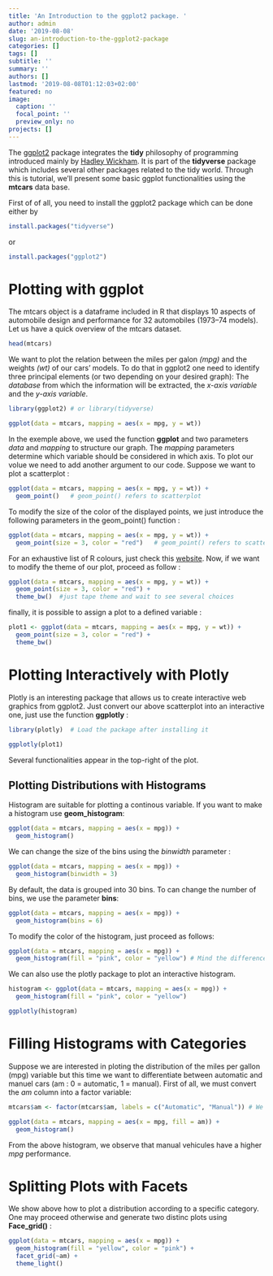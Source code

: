 ```yaml
---
title: 'An Introduction to the ggplot2 package. '
author: admin
date: '2019-08-08'
slug: an-introduction-to-the-ggplot2-package
categories: []
tags: []
subtitle: ''
summary: ''
authors: []
lastmod: '2019-08-08T01:12:03+02:00'
featured: no
image:
  caption: ''
  focal_point: ''
  preview_only: no
projects: []
---
```



The [ggplot2](https://ggplot2.tidyverse.org/) package integrates the **tidy** philosophy of programming introduced mainly by [Hadley Wickham](https://twitter.com/hadleywickham). It is part of the **tidyverse** package which includes several other packages related to the tidy world. Through this is tutorial, we'll present some basic ggplot functionalities using the **mtcars** data base. 

First of of all, you need to install the ggplot2 package which can be done either by 

```r
install.packages("tidyverse")
```

or 

```r
install.packages("ggplot2")
```

# Plotting with ggplot

The mtcars object is a dataframe included in R that displays 10 aspects of automobile design and performance for 32 automobiles (1973–74 models). Let us have a quick overview of the mtcars dataset. 


```r

head(mtcars)

```


We want to plot the relation between the miles per galon *(mpg)* and the weights *(wt)* of our cars' models. To do that in ggplot2 one need to identify three principal elements (or two depending on your desired graph): The *database* from which the information will be extracted, the *x-axis variable* and the *y-axis variable*. 

```r
library(ggplot2) # or library(tidyverse)

ggplot(data = mtcars, mapping = aes(x = mpg, y = wt))

```

In the exemple above, we used the function **ggplot** and two parameters *data * and *mapping* to structure our graph. The *mapping* parameters determine which variable should be considered in which axis. To plot our volue we need to add another argument to our code. Suppose we want to plot a scatterplot : 

```r

ggplot(data = mtcars, mapping = aes(x = mpg, y = wt)) +
  geom_point()   # geom_point() refers to scatterplot

```

To modify the size of the color of the displayed points, we just introduce the following parameters in the geom_point() function :  


```r

ggplot(data = mtcars, mapping = aes(x = mpg, y = wt)) +
  geom_point(size = 3, color = "red")   # geom_point() refers to scatterplot

```


For an exhaustive list of R colours, just check this [website](http://www.stat.columbia.edu/~tzheng/files/Rcolor.pdf).\n
Now, if we want to modify the theme of our plot, proceed as follow : 

```r

ggplot(data = mtcars, mapping = aes(x = mpg, y = wt)) +
  geom_point(size = 3, color = "red") + 
  theme_bw()  #just tape theme and wait to see several choices

```



finally, it is possible to assign a plot to a defined variable : 


```r

plot1 <- ggplot(data = mtcars, mapping = aes(x = mpg, y = wt)) +
  geom_point(size = 3, color = "red") + 
  theme_bw()  

```



# Plotting Interactively with Plotly


Plotly is an interesting package that allows us to create interactive web graphics from ggplot2. Just convert our above scatterplot into an interactive one, just use the function **ggplotly** : 

```r

library(plotly)  # Load the package after installing it

ggplotly(plot1)
```


Several functionalities appear in the top-right of the plot.

## Plotting Distributions with Histograms

Histogram are suitable for plotting a continous variable. If you want to make a histogram use **geom_histogram**:

```r

ggplot(data = mtcars, mapping = aes(x = mpg)) +
  geom_histogram()


```



We can change the size of the bins using the *binwidth* parameter : 


```r

ggplot(data = mtcars, mapping = aes(x = mpg)) +
  geom_histogram(binwidth = 3)


```


By default, the data is grouped into 30 bins. To can change the number of bins, we use the parameter **bins**:


```r

ggplot(data = mtcars, mapping = aes(x = mpg)) +
  geom_histogram(bins = 6)


```


To modify the color of the histogram, just proceed as follows: 


```r

ggplot(data = mtcars, mapping = aes(x = mpg)) +
  geom_histogram(fill = "pink", color = "yellow") # Mind the difference


```



We can also use the plotly package to plot an interactive histogram. 


```r

histogram <- ggplot(data = mtcars, mapping = aes(x = mpg)) +
  geom_histogram(fill = "pink", color = "yellow") 

ggplotly(histogram)

```

# Filling Histograms with Categories 

Suppose we are interested in ploting the distribution of the miles per gallon (mpg) variable but this time we want to differentiate between automatic and manuel cars (am : 0 = automatic, 1 = manual). First of all, we must convert the *am* column into a factor variable:


```r


mtcars$am <- factor(mtcars$am, labels = c("Automatic", "Manual")) # We provide labels 

ggplot(data = mtcars, mapping = aes(x = mpg, fill = am)) +
  geom_histogram() 

```


From the above histogram, we observe that manual vehicules have a higher *mpg* performance. 



# Splitting Plots with Facets


We show above how to plot a distribution according to a specific category. One may proceed otherwise and generate two distinc plots using **Face_grid()** : 


```r

ggplot(data = mtcars, mapping = aes(x = mpg)) +
  geom_histogram(fill = "yellow", color = "pink") +
  facet_grid(~am) +
  theme_light()


```











